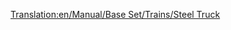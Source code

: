 [[Translation:en/Manual/Base Set/Trains/Steel Truck]]
{{es/Vagones|Imagen=[[File:en/Steeltruck.png]]
|Nombre=Vagón de Acero
|PrecioNormal=2.296 € (1.148 £)
|PesoNormal=18 / 38 t
|CapacidadNormal=20 t de acero
|PrecioMono="
|PesoMono=18 / 43 t
|CapacidadMono=25 t de acero
|PrecioMag="
|PesoMag=18 / 45 t
|CapacidadMag=27 t de acero
|Descripción=el '''vagón de acero''' es el más adecuado para transportar el [[es/acero|acero]] que se fabrica en la [[es/Manual/Base Set/Industries/Acería|acería]] hasta la [[es/Manual/Base Set/Industries/Fábrica|fábrica]]. Sólo está disponible en el clima [[es/Manual/Clima#Templado|templado]].
}}